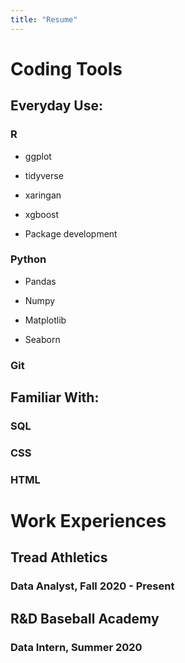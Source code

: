 ```yaml
---
title: "Resume"
---
```


# Coding Tools

## Everyday Use:

### R

-   ggplot

-   tidyverse

-   xaringan

-   xgboost

-   Package development

### Python

-   Pandas

-   Numpy

-   Matplotlib

-   Seaborn

### Git

## Familiar With:

### SQL

### CSS

### HTML

# Work Experiences

## Tread Athletics

### Data Analyst, Fall 2020 - Present

## R&D Baseball Academy

### Data Intern, Summer 2020
